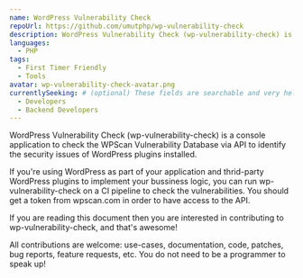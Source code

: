 ```yaml
---
name: WordPress Vulnerability Check
repoUrl: https://github.com/umutphp/wp-vulnerability-check
description: WordPress Vulnerability Check (wp-vulnerability-check) is a console application to check the WPScan Vulnerability Database via API to identify the security issues of WordPress plugins installed.
languages:
  - PHP
tags:
  - First Timer Friendly
  - Tools
avatar: wp-vulnerability-check-avatar.png
currentlySeeking: # (optional) These fields are searchable and very helpful for contributors to match well with your project
  - Developers
  - Backend Developers
---
```


<!-- Divide your content into sections using our handy shortcodes. Each section is optional -->

<Overview>

WordPress Vulnerability Check (wp-vulnerability-check) is a console application to check the WPScan Vulnerability Database via API to identify the security issues of WordPress plugins installed.

If you're using WordPress as part of your application and thrid-party WordPress plugins to implement your bussiness logic, you can run wp-vulnerability-check on a CI pipeline to check the vulnerabilities. You should get a token from wpscan.com in order to have access to the API.

</Overview>

<Contributing>

If you are reading this document then you are interested in contributing to wp-vulnerability-check, and that's awesome!

All contributions are welcome: use-cases, documentation, code, patches, bug reports, feature requests, etc. You do not need to be a programmer to speak up!

</Contributing>
